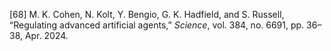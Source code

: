 \[68\]	M. K. Cohen, N. Kolt, Y. Bengio, G. K. Hadfield, and S. Russell, “Regulating advanced artificial agents,” *Science*, vol. 384, no. 6691, pp. 36–38, Apr. 2024\.